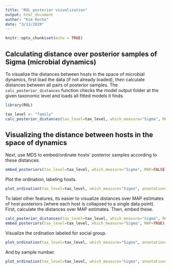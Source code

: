```yaml
---
title: "ROL posterior visualization"
output: html_document
author: "Kim Roche"
date: "3/13/2020"
---
```


```r
knitr::opts_chunk$set(echo = TRUE)
```

## Calculating distance over posterior samples of Sigma (microbial dynamics)

To visualize the distances between hosts in the space of microbial dynamics, first load the data (if not already loaded), then calculate distances between all pairs of posterior samples. The `calc_posterior_distances` function checks the model output folder at the given taxonomic level and loads all fitted models it finds.

```r
library(ROL)

tax_level <- "family"
calc_posterior_distances(tax_level=tax_level, which_measure="Sigma", MAP=FALSE)
```

## Visualizing the distance between hosts in the space of dynamics

Next, use MDS to embed/ordinate hosts' posterior samples according to these distances.

```r
embed_posteriors(tax_level=tax_level, which_measure="Sigma", MAP=FALSE)
```

Plot the ordination, labeling hosts.

```r
plot_ordination(tax_level=tax_level, which_measure="Sigma", annotation="host", MAP=FALSE, show_plot=TRUE)
```

To label other features, its easier to visualize distances over MAP estimates of host posteriors (where each host is collapsed to a single data point). First, calculate the distances over MAP estimates. Then, embed these.

```r
calc_posterior_distances(tax_level=tax_level, which_measure="Sigma", MAP=TRUE)
embed_posteriors(tax_level=tax_level, which_measure="Sigma", MAP=TRUE)
```

Visualize the ordination labeled for social group.

```r
plot_ordination(tax_level=tax_level, which_measure="Sigma", annotation="group", MAP=TRUE, show_plot=TRUE)
```

And by sample number.

```r
plot_ordination(tax_level=tax_level, which_measure="Sigma", annotation="samplenumber", MAP=TRUE, show_plot=TRUE)
```
